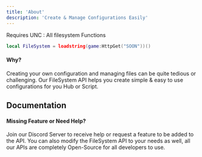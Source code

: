 ```yaml
---
title: 'About'
description: 'Create & Manage Configurations Easily'
---
```


<Warning>Requires UNC : All filesystem Functions</Warning>

```lua
local FileSystem = loadstring(game:HttpGet("SOON"))()
```

#### Why?
Creating your own configuration and managing files can be quite tedious or challenging. Our FileSystem API helps you create simple & easy to use configurations for you Hub or Script.

## Documentation
<CardGroup cols={9}>
  <Card title="propFolder"></Card>
  <Card title="propConfig"></Card>
  <Card title="reconcile"></Card>
  <Card title="prop"></Card>
  <Card title="set"></Card>
  <Card title="get"></Card>
  <Card title="delete"></Card>
</CardGroup>

#### Missing Feature or Need Help?
Join our Discord Server to receive help or request a feature to be added to the API. You can also modify the FileSystem API to your needs as well, all our APIs are completely Open-Source for all developers to use.